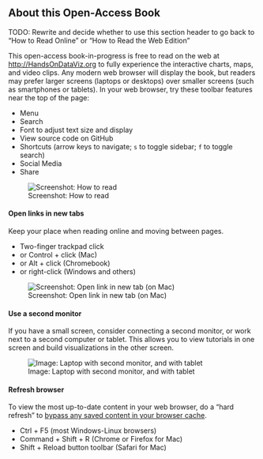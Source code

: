 ## About this Open-Access Book {- #open-access}

TODO: Rewrite and decide whether to use this section header to go back to "How to Read Online" or "How to Read the Web Edition"

This open-access book-in-progress is free to read on the web at <http://HandsOnDataViz.org> to fully experience the interactive charts, maps, and video clips. Any modern web browser will display the book, but readers may prefer larger screens (laptops or desktops) over smaller screens (such as smartphones or tablets). In your web browser, try these toolbar features near the top of the page:

- Menu
- Search
- Font to adjust text size and display
- View source code on GitHub
- Shortcuts (arrow keys to navigate; `s` to toggle sidebar; `f` to toggle search)
- Social Media
- Share

![Screenshot: How to read](images/0-preface/how-to-read.png)

#### Open links in new tabs {-}
Keep your place when reading online and moving between pages.  

- Two-finger trackpad click
- or Control + click (Mac)
- or Alt + click (Chromebook)
- or right-click (Windows and others)

![Screenshot: Open link in new tab (on Mac)](images/0-preface/contextual-menu.png)

#### Use a second monitor {-}
If you have a small screen, consider connecting a second monitor, or work next to a second computer or tablet. This allows you to view tutorials in one screen and build visualizations in the other screen.

![Image: Laptop with second monitor, and with tablet](images/0-preface/laptop-and-monitor-and-tablet.jpg)

#### Refresh browser {-}
To view the most up-to-date content in your web browser, do a "hard refresh" to [bypass any saved content in your browser cache](https://en.wikipedia.org/wiki/Wikipedia:Bypass_your_cache).

- Ctrl + F5 (most Windows-Linux browsers)
- Command + Shift + R (Chrome or Firefox for Mac)
- Shift + Reload button toolbar (Safari for Mac)
